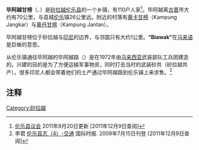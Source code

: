 {{Infobox settlement
|name = 毕阿越甘榜
|native_name = Kampung Biawak
|nickname = 
|motto = 
|pushpin_map                  = Malaysia_Borneo
|pushpin_label_position       = top
|subdivision_type = [[世界地理索引|國家]]
|subdivision_name = {{MYS}}
|subdivision_type1 = [[马来西亚行政区划|州属]]/省份/县
|subdivision_name1 = [[File:Flag_of_Sarawak.svg|22x20px]][[砂拉越州|砂拉越州]][[古晋省|古晋省]][[伦乐县|伦乐县]]
|latd=1 |latm=37 |lats=7 |latNS=N
|longd=109 |longm=40 |longs=52 |longEW=E
|elevation_m = 60
|elevation_ft = 197
|website = 
}}

'''毕阿越甘榜'''（{{lang-en|'''Biawak Village'''}}、{{lang-ms|'''Kampung Biawak'''}}）是[[砂拉越|砂拉越]][[伦乐县|伦乐县]]的一个乡镇，有110户人家<ref>[http://www.lundudc.sarawak.gov.my/kawasan.html 伦乐县议会] {{Wayback|url=http://www.lundudc.sarawak.gov.my/kawasan.html |date=20111211174509 }} 2011年9月20日更新 [2011年12月9日查阅]</ref>。毕阿越离[[古晋|古晋]]市大约有70公里，与县城[[伦乐|伦乐]]镇26公里远。附近的村落有[[章卡甘榜|章卡甘榜]]（Kampung Jangkar）与[[章丹甘榜|章丹甘榜]]（Kampung Jantan）。

毕阿越甘榜位于砂拉越与[[印尼|印尼]]的边界，与邻国只有大约1公里。'''“Biawak”'''在[[马来语|马来语]]是巨蜥的意思。

从伦乐镇通往毕阿越的毕阿越路（{{lang-ms|Jalan Biawak}}）是在1972年由[[马来西亚|马来西亚]]武装部队工兵团建造的。兴建的目的是为了方便运输军事物资，同时打击当时的武装砂共（砂拉越共产）。很多印尼人都会带着他们的土产通过毕阿越路到伦乐镇上来求售。<ref>李君 [http://www.intimes.com.my/write-html/0907lundu04.htm 伦乐县志（4）-交通] {{Wayback|url=http://www.intimes.com.my/write-html/0907lundu04.htm |date=20110128200738 }} 国际时报. 2009年7月15日刊登 [2011年12月9日查阅]</ref>

== 注释 ==
{{reflist}}

{{砂拉越小作品}}
{{砂拉越城镇与村落}}

[[Category:砂拉越|Category:砂拉越]]